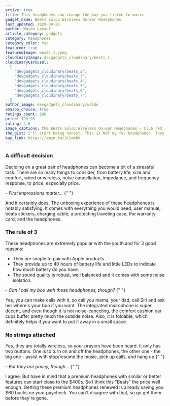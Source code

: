 ```yaml
---
active: true
title: This headphones can change the way you listen to music
gadget_name: Beats Solo3 Wireless On-Ear Headphones
last_updated: 2020-09-21
author: Waldo Lavaut
article_category: gadgets
category: headphones
category_color: red
featured: true
featuredImage: beats_1.jpeg
cloudinaryImage: devgadgets_cloudinary/beats_1
cloudinaryCarousel:
  [
    "devgadgets_cloudinary/beats_2",
    "devgadgets_cloudinary/beats_3",
    "devgadgets_cloudinary/beats_4",
    "devgadgets_cloudinary/beats_5",
    "devgadgets_cloudinary/beats_6",
    "devgadgets_cloudinary/beats_7",
  ]
author_image: devgadgets_cloudinary/waldo
amazon_choice: true
ratings_count: 186
price: 199.95
rating: 4.6
image_captions: the Beats Solo3 Wireless On-Ear Headphones - Club red
the_gist: I'll start being honest. This is NOT my fav headphones. They can be a bit tight when you put them on, but there are things I have learned to love about it, and you will love too.
buy_link: https://amzn.to/3clmXbV
---
```


<article className="mt-12 text-lg prose max-w-sm md:max-w-none text-cool-gray-500">
  <h3>A difficult decision</h3>

<p>
  Deciding on a great pair of headphones can become a bit of a stressful task.
  There are so many things to consider, from battery life, size and comfort,
  wired or wireless, noise cancellation, impedance, and frequency response, to
  price, especially price.
</p>

<em className="text-base font-semibold text-cool-gray-600">
  - First impressions matter...
</em>{" "}

<p>
  And it certainly does. The unboxing experience of these headphones is notably
  satisfying. It comes with everything you would need, user manual, beats
  stickers, charging cable, a protecting traveling case, the warranty card, and
  the headphones.
</p>

<h3>The rule of 3</h3>

<p>
  These headphones are extremely popular with the youth and for 3 good reasons:
</p>

<ul>
  <li>They are simple to pair with Apple products. </li>
  <li>
    They provide up to 40 hours of battery life and little LEDs to indicate how
    much battery do you have.
  </li>
  <li>
    The sound quality is robust, well balanced and it comes with some noise
    isolation.
  </li>
</ul>

<Carousel carousel={props.carousel} />

<em className="text-base font-semibold text-cool-gray-600">
  - Can I call my boo with these headphones, though?
</em>{" "}

<p>
  Yes, you can make calls with it, so call you mama, your dad, call Siri and ask
  her where's your boo if you want. The integrated microphone is super decent,
  and even though it is not noise-canceling, the comfort cushion ear cups buffer
  pretty much the outside noise. Also, it is foldable, which definitely helps if
  you want to put it away in a small space.
</p>

<h3>No strings attached</h3>

<p>
  Yes, they are totally wireless, so your prayers have been heard. It only has
  two buttons. One is to turn on and off the headphones, the other one - the big
  one - assist with stop/resume the music, pick up calls, and hang up.{" "}
</p>

<em className="text-base font-semibold text-cool-gray-600">
  - But they are pricey, though...
</em>{" "}

<p>
  I agree. But have in mind that a premium headphones with similar or better features can start close to the $400s.  So I think this "Beats" the price well enough. Getting these premium headphones renewed is already saving you $60 bucks on your paycheck. You can't disagree with that, so go get them before they're gone.
</p>
</article>
